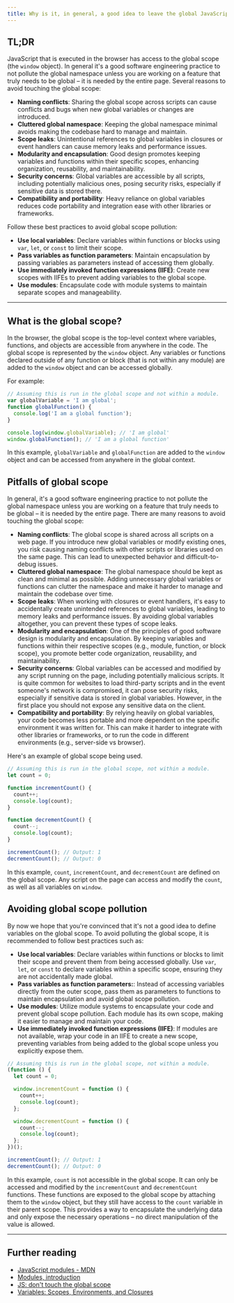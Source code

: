 ```yaml
---
title: Why is it, in general, a good idea to leave the global JavaScript scope of a website as-is and never touch it?
---
```


## TL;DR

JavaScript that is executed in the browser has access to the global scope (the `window` object). In general it's a good software engineering practice to not pollute the global namespace unless you are working on a feature that truly needs to be global – it is needed by the entire page. Several reasons to avoid touching the global scope:

- **Naming conflicts**: Sharing the global scope across scripts can cause conflicts and bugs when new global variables or changes are introduced.
- **Cluttered global namespace**: Keeping the global namespace minimal avoids making the codebase hard to manage and maintain.
- **Scope leaks**: Unintentional references to global variables in closures or event handlers can cause memory leaks and performance issues.
- **Modularity and encapsulation**: Good design promotes keeping variables and functions within their specific scopes, enhancing organization, reusability, and maintainability.
- **Security concerns**: Global variables are accessible by all scripts, including potentially malicious ones, posing security risks, especially if sensitive data is stored there.
- **Compatibility and portability**: Heavy reliance on global variables reduces code portability and integration ease with other libraries or frameworks.

Follow these best practices to avoid global scope pollution:

- **Use local variables**: Declare variables within functions or blocks using `var`, `let`, or `const` to limit their scope.
- **Pass variables as function parameters**: Maintain encapsulation by passing variables as parameters instead of accessing them globally.
- **Use immediately invoked function expressions (IIFE)**: Create new scopes with IIFEs to prevent adding variables to the global scope.
- **Use modules**: Encapsulate code with module systems to maintain separate scopes and manageability.

---

## What is the global scope?

In the browser, the global scope is the top-level context where variables, functions, and objects are accessible from anywhere in the code. The global scope is represented by the `window` object. Any variables or functions declared outside of any function or block (that is not within any module) are added to the `window` object and can be accessed globally.

For example:

```js
// Assuming this is run in the global scope and not within a module.
var globalVariable = 'I am global';
function globalFunction() {
  console.log('I am a global function');
}

console.log(window.globalVariable); // 'I am global'
window.globalFunction(); // 'I am a global function'
```

In this example, `globalVariable` and `globalFunction` are added to the `window` object and can be accessed from anywhere in the global context.

## Pitfalls of global scope

In general, it's a good software engineering practice to not pollute the global namespace unless you are working on a feature that truly needs to be global – it is needed by the entire page. There are many reasons to avoid touching the global scope:

- **Naming conflicts**: The global scope is shared across all scripts on a web page. If you introduce new global variables or modify existing ones, you risk causing naming conflicts with other scripts or libraries used on the same page. This can lead to unexpected behavior and difficult-to-debug issues.
- **Cluttered global namespace**: The global namespace should be kept as clean and minimal as possible. Adding unnecessary global variables or functions can clutter the namespace and make it harder to manage and maintain the codebase over time.
- **Scope leaks**: When working with closures or event handlers, it's easy to accidentally create unintended references to global variables, leading to memory leaks and performance issues. By avoiding global variables altogether, you can prevent these types of scope leaks.
- **Modularity and encapsulation**: One of the principles of good software design is modularity and encapsulation. By keeping variables and functions within their respective scopes (e.g., module, function, or block scope), you promote better code organization, reusability, and maintainability.
- **Security concerns**: Global variables can be accessed and modified by any script running on the page, including potentially malicious scripts. It is quite common for websites to load third-party scripts and in the event someone's network is compromised, it can pose security risks, especially if sensitive data is stored in global variables. However, in the first place you should not expose any sensitive data on the client.
- **Compatibility and portability**: By relying heavily on global variables, your code becomes less portable and more dependent on the specific environment it was written for. This can make it harder to integrate with other libraries or frameworks, or to run the code in different environments (e.g., server-side vs browser).

Here's an example of global scope being used.

```js live
// Assuming this is run in the global scope, not within a module.
let count = 0;

function incrementCount() {
  count++;
  console.log(count);
}

function decrementCount() {
  count--;
  console.log(count);
}

incrementCount(); // Output: 1
decrementCount(); // Output: 0
```

In this example, `count`, `incrementCount`, and `decrementCount` are defined on the global scope. Any script on the page can access and modify the `count`, as well as all variables on `window`.

## Avoiding global scope pollution

By now we hope that you're convinced that it's not a good idea to define variables on the global scope. To avoid polluting the global scope, it is recommended to follow best practices such as:

- **Use local variables**: Declare variables within functions or blocks to limit their scope and prevent them from being accessed globally. Use `var`, `let`, or `const` to declare variables within a specific scope, ensuring they are not accidentally made global.
- **Pass variables as function parameters:**: Instead of accessing variables directly from the outer scope, pass them as parameters to functions to maintain encapsulation and avoid global scope pollution.
- **Use modules**: Utilize module systems to encapsulate your code and prevent global scope pollution. Each module has its own scope, making it easier to manage and maintain your code.
- **Use immediately invoked function expressions (IIFE)**: If modules are not available, wrap your code in an IIFE to create a new scope, preventing variables from being added to the global scope unless you explicitly expose them.

```js live
// Assuming this is run in the global scope, not within a module.
(function () {
  let count = 0;

  window.incrementCount = function () {
    count++;
    console.log(count);
  };

  window.decrementCount = function () {
    count--;
    console.log(count);
  };
})();

incrementCount(); // Output: 1
decrementCount(); // Output: 0
```

In this example, `count` is not accessible in the global scope. It can only be accessed and modified by the `incrementCount` and `decrementCount` functions. These functions are exposed to the global scope by attaching them to the `window` object, but they still have access to the `count` variable in their parent scope. This provides a way to encapsulate the underlying data and only expose the necessary operations – no direct manipulation of the value is allowed.

---

## Further reading

- [JavaScript modules - MDN](https://developer.mozilla.org/en-US/docs/Web/JavaScript/Guide/Modules)
- [Modules, introduction](https://javascript.info/modules-intro)
- [JS: don't touch the global scope](https://lucybain.com/blog/2014/js-dont-touch-global-scope/)
- [Variables: Scopes, Environments, and Closures](https://exploringjs.com/es5/ch16.html)
